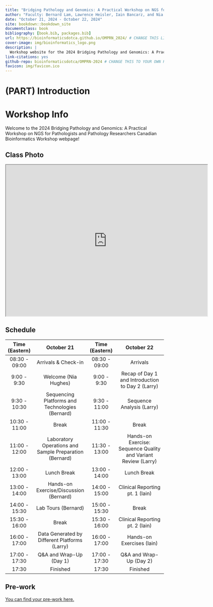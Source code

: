 ```yaml
--- 
title: "Bridging Pathology and Genomics: A Practical Workshop on NGS for Pathologists and Pathology Researchers 2024"
author: "Faculty: Bernard Lam, Lawrence Heisler, Iain Bancarz, and Nia Hughes"
date: "October 21, 2024 - October 22, 2024"
site: bookdown::bookdown_site
documentclass: book
bibliography: [book.bib, packages.bib]
url: https://bioinformaticsdotca.github.io/OMPRN_2024/ # CHANGE THIS LINK TO YOUR LANDING PAGE LINK
cover-image: img/bioinformatics_logo.png
description: |
  Workshop website for the 2024 Bridging Pathology and Genomics: A Practical Workshop on NGS for Pathologists and Pathology Researchers Canadian Bioinformatics Workshop
link-citations: yes
github-repo: bioinformaticsdotca/OMPRN-2024 # CHANGE THIS TO YOUR OWN REPO
favicon: img/favicon.ico
---
```


# (PART) Introduction {-}

# Workshop Info

Welcome to the 2024 Bridging Pathology and Genomics: A Practical Workshop on NGS for Pathologists and Pathology Researchers Canadian Bioinformatics Workshop webpage!  

## Class Photo

<iframe src="https://drive.google.com/file/d/1cygbx7sTkW5-WaZanX-pvbFuRmtBn2Wr/preview" width="640" height="480" allow="autoplay"></iframe>

## Schedule

| **Time (Eastern)** |                  **October 21**                  | **Time (Eastern)** |                      **October 22**                      |
|:------------------:|:------------------------------------------------------:|:------------------:|:--------------------------------------------------------------:|
|    08:30 - 09:00   |                   Arrivals & Check-in                  |    08:30 - 09:00   |                            Arrivals                            |
|     9:00 - 9:30    |                  Welcome (Nia Hughes)                  |     9:00 - 9:30    |        Recap of Day 1 and Introduction to Day 2 (Larry)        |
|    9:30 - 10:30    |     Sequencing Platforms and Technologies (Bernard)    |    9:30 - 11:00    |                    Sequence Analysis (Larry)                   |
|    10:30 - 11:00   |                          Break                         |    11:00 - 11:30   |                              Break                             |
|    11:00 - 12:00   | Laboratory Operations and Sample Preparation (Bernard) |    11:30 - 13:00   | Hands-on Exercise: Sequence Quality and Variant Review (Larry) |
|    12:00 - 13:00   |                       Lunch Break                      |    13:00 - 14:00   |                           Lunch Break                          |
|    13:00 - 14:00   |         Hands-on Exercise/Discussion (Bernard)         |    14:00 - 15:00   |                 Clinical Reporting pt. 1 (Iain)                |
|    14:00 - 15:30   |                   Lab Tours (Bernard)                  |    15:00 - 15:30   |                              Break                             |
|    15:30 - 16:00   |                          Break                         |    15:30 - 16:00   |                 Clinical Reporting pt. 2 (Iain)                |
|    16:00 - 17:00   |      Data Generated by Different Platforms (Larry)     |    16:00 - 17:00   |                    Hands-on Exercises (Iain)                   |
|    17:00 - 17:30   |                 Q&A and Wrap-Up (Day 1)                |    17:00 - 17:30   |                     Q&A and Wrap-Up (Day 2)                    |
|        17:30       |                        Finished                        |        17:30       |                            Finished                            |

## Pre-work

[You can find your pre-work here.](https://docs.google.com/forms/d/e/1FAIpQLScewZhdlVSzXpY77kyWicauKDaEQy37RW4ZPZ9KNYWJyB03Mg/viewform)
